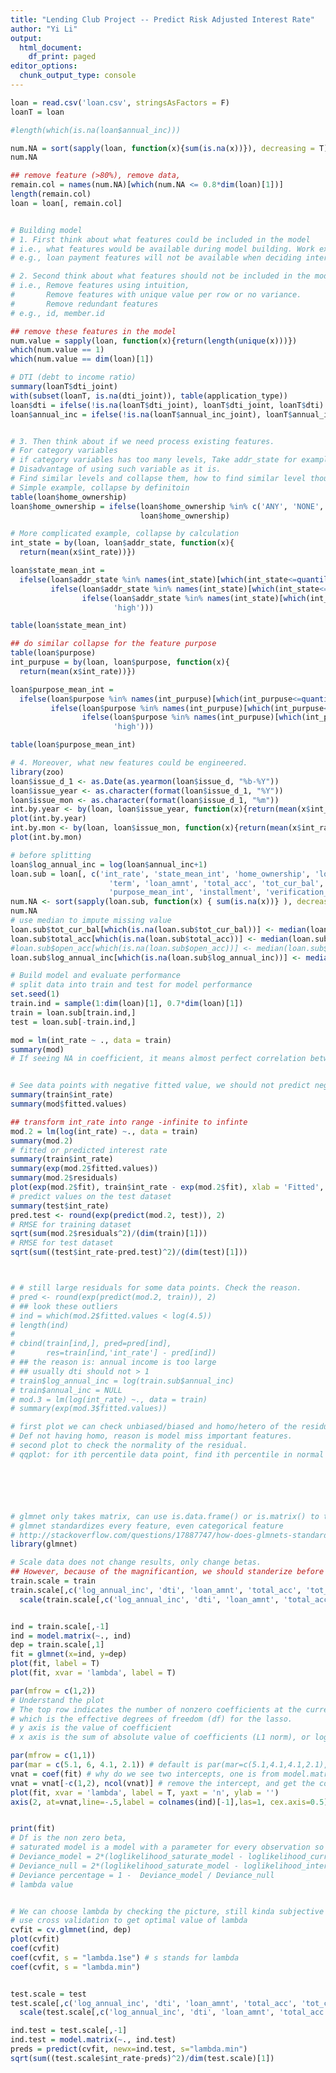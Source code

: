 ```yaml
---
title: "Lending Club Project -- Predict Risk Adjusted Interest Rate"
author: "Yi Li"
output:
  html_document:
    df_print: paged
editor_options:
  chunk_output_type: console
---
```


```r
loan = read.csv('loan.csv', stringsAsFactors = F)
loanT = loan

#length(which(is.na(loan$annual_inc)))

num.NA = sort(sapply(loan, function(x){sum(is.na(x))}), decreasing = T)
num.NA

## remove feature (>80%), remove data,
remain.col = names(num.NA)[which(num.NA <= 0.8*dim(loan)[1])]
length(remain.col)
loan = loan[, remain.col]


# Building model
# 1. First think about what features could be included in the model
# i.e., what features would be available during model building. Work example.
# e.g., loan payment features will not be available when deciding interest rate.

# 2. Second think about what features should not be included in the model
# i.e., Remove features using intuition, 
#       Remove features with unique value per row or no variance. 
#       Remove redundant features
# e.g., id, member.id

## remove these features in the model
num.value = sapply(loan, function(x){return(length(unique(x)))})
which(num.value == 1)
which(num.value == dim(loan)[1])

# DTI (debt to income ratio)
summary(loanT$dti_joint)
with(subset(loanT, is.na(dti_joint)), table(application_type))
loan$dti = ifelse(!is.na(loanT$dti_joint), loanT$dti_joint, loanT$dti)
loan$annual_inc = ifelse(!is.na(loanT$annual_inc_joint), loanT$annual_inc_joint, loanT$annual_inc)


# 3. Then think about if we need process existing features.
# For category variables
# if category variables has too many levels, Take addr_state for example.
# Disadvantage of using such variable as it is.
# Find similar levels and collapse them, how to find similar level though?
# Simple example, collapse by definitoin
table(loan$home_ownership)
loan$home_ownership = ifelse(loan$home_ownership %in% c('ANY', 'NONE', 'OTHER'), 'OTHER',
                             loan$home_ownership)

# More complicated example, collapse by calculation
int_state = by(loan, loan$addr_state, function(x){
  return(mean(x$int_rate))})

loan$state_mean_int = 
  ifelse(loan$addr_state %in% names(int_state)[which(int_state<=quantile(int_state,0.25))],'low',
         ifelse(loan$addr_state %in% names(int_state)[which(int_state<=quantile(int_state,0.5))],'lowmedium',
                ifelse(loan$addr_state %in% names(int_state)[which(int_state<=quantile(int_state,0.75))],'mediumhigh', 
                       'high')))

table(loan$state_mean_int)

## do similar collapse for the feature purpose
table(loan$purpose)
int_purpuse = by(loan, loan$purpose, function(x){
  return(mean(x$int_rate))})

loan$purpose_mean_int = 
  ifelse(loan$purpose %in% names(int_purpuse)[which(int_purpuse<=quantile(int_purpuse,0.25))],'low',
         ifelse(loan$purpose %in% names(int_purpuse)[which(int_purpuse<=quantile(int_purpuse,0.5))],'lowmedium',
                ifelse(loan$purpose %in% names(int_purpuse)[which(int_purpuse<=quantile(int_purpuse,0.75))],'mediumhigh', 
                       'high')))

table(loan$purpose_mean_int)

# 4. Moreover, what new features could be engineered.
library(zoo)
loan$issue_d_1 <- as.Date(as.yearmon(loan$issue_d, "%b-%Y"))
loan$issue_year <- as.character(format(loan$issue_d_1, "%Y"))
loan$issue_mon <- as.character(format(loan$issue_d_1, "%m"))
int.by.year <- by(loan, loan$issue_year, function(x){return(mean(x$int_rate))})
plot(int.by.year)
int.by.mon <- by(loan, loan$issue_mon, function(x){return(mean(x$int_rate))})
plot(int.by.mon)

# before splitting
loan$log_annual_inc = log(loan$annual_inc+1)
loan.sub = loan[, c('int_rate', 'state_mean_int', 'home_ownership', 'log_annual_inc', 'dti',
                      'term', 'loan_amnt', 'total_acc', 'tot_cur_bal', #'open_acc',
                      'purpose_mean_int', 'installment', 'verification_status')]
num.NA <- sort(sapply(loan.sub, function(x) { sum(is.na(x))} ), decreasing = TRUE)
num.NA
# use median to impute missing value
loan.sub$tot_cur_bal[which(is.na(loan.sub$tot_cur_bal))] <- median(loan.sub$tot_cur_bal, na.rm = T)
loan.sub$total_acc[which(is.na(loan.sub$total_acc))] <- median(loan.sub$total_acc, na.rm = T)
#loan.sub$open_acc[which(is.na(loan.sub$open_acc))] <- median(loan.sub$open_acc, na.rm = T)
loan.sub$log_annual_inc[which(is.na(loan.sub$log_annual_inc))] <- median(loan.sub$log_annual_inc, na.rm = T)

# Build model and evaluate performance
# split data into train and test for model performance
set.seed(1)
train.ind = sample(1:dim(loan)[1], 0.7*dim(loan)[1])
train = loan.sub[train.ind,]
test = loan.sub[-train.ind,]

mod = lm(int_rate ~ ., data = train)
summary(mod)
# If seeing NA in coefficient, it means almost perfect correlation between features, use alias(mod)


# See data points with negative fitted value, we should not predict negative interest rate
summary(train$int_rate)
summary(mod$fitted.values)

## transform int_rate into range -infinite to infinte
mod.2 = lm(log(int_rate) ~., data = train)
summary(mod.2)
# fitted or predicted interest rate
summary(train$int_rate)
summary(exp(mod.2$fitted.values))
summary(mod.2$residuals)
plot(exp(mod.2$fit), train$int_rate - exp(mod.2$fit), xlab = 'Fitted', ylab = 'residual')
# predict values on the test dataset
summary(test$int_rate)
pred.test <- round(exp(predict(mod.2, test)), 2)
# RMSE for training dataset
sqrt(sum(mod.2$residuals^2)/(dim(train)[1]))
# RMSE for test dataset
sqrt(sum((test$int_rate-pred.test)^2)/(dim(test)[1]))



# # still large residuals for some data points. Check the reason.
# pred <- round(exp(predict(mod.2, train)), 2)
# ## look these outliers
# ind = which(mod.2$fitted.values < log(4.5))
# length(ind)
# 
# cbind(train[ind,], pred=pred[ind], 
#       res=train[ind,'int_rate'] - pred[ind])
# ## the reason is: annual income is too large
# ## usually dti should not > 1
# train$log_annual_inc = log(train.sub$annual_inc)
# train$annual_inc = NULL
# mod.3 = lm(log(int_rate) ~., data = train)
# summary(exp(mod.3$fitted.values))

# first plot we can check unbiased/biased and homo/hetero of the residual
# Def not having homo, reason is model miss important features.
# second plot to check the normality of the residual. 
# qqplot: for ith percentile data point, find ith percentile in normal distribution.






# glmnet only takes matrix, can use is.data.frame() or is.matrix() to test
# glmnet standardizes every feature, even categorical feature
# http://stackoverflow.com/questions/17887747/how-does-glmnets-standardize-argument-handle-dummy-variables
library(glmnet)

# Scale data does not change results, only change betas.
## However, because of the magnificantion, we should standerize before reglarization
train.scale = train
train.scale[,c('log_annual_inc', 'dti', 'loan_amnt', 'total_acc', 'tot_cur_bal',  'installment')] = 
  scale(train.scale[,c('log_annual_inc', 'dti', 'loan_amnt', 'total_acc', 'tot_cur_bal', 'installment')])


ind = train.scale[,-1]
ind = model.matrix(~., ind)
dep = train.scale[,1]
fit = glmnet(x=ind, y=dep)
plot(fit, label = T)
plot(fit, xvar = 'lambda', label = T)

par(mfrow = c(1,2))
# Understand the plot
# The top row indicates the number of nonzero coefficients at the current λ,
# which is the effective degrees of freedom (df) for the lasso.
# y axis is the value of coefficient
# x axis is the sum of absolute value of coefficients (L1 norm), or log(lambda)

par(mfrow = c(1,1))
par(mar = c(5.1, 6, 4.1, 2.1)) # default is par(mar=c(5.1,4.1,4.1,2.1), bottom, lef, top, right
vnat = coef(fit) # why do we see two intercepts, one is from model.matrix, one is default added in glmnet
vnat = vnat[-c(1,2), ncol(vnat)] # remove the intercept, and get the coefficients at the end of the path
plot(fit, xvar = 'lambda', label = T, yaxt = 'n', ylab = '')
axis(2, at=vnat,line=-.5,label = colnames(ind)[-1],las=1, cex.axis=0.5)


print(fit)
# Df is the non zero beta, 
# saturated model is a model with a parameter for every observation so that the data are fitted exactly.
# Deviance_model = 2*(loglikelihood_saturate_model - loglikelihood_current_model)
# Deviance_null = 2*(loglikelihood_saturate_model - loglikelihood_intercept_only_model)
# Deviance percentage = 1 -  Deviance_model / Deviance_null
# lambda value


# We can choose lambda by checking the picture, still kinda subjective
# use cross validation to get optimal value of lambda
cvfit = cv.glmnet(ind, dep)
plot(cvfit)
coef(cvfit)
coef(cvfit, s = "lambda.1se") # s stands for lambda
coef(cvfit, s = "lambda.min")


test.scale = test
test.scale[,c('log_annual_inc', 'dti', 'loan_amnt', 'total_acc', 'tot_cur_bal', 'installment')] = 
  scale(test.scale[,c('log_annual_inc', 'dti', 'loan_amnt', 'total_acc', 'tot_cur_bal', 'installment')])

ind.test = test.scale[,-1]
ind.test = model.matrix(~., ind.test)
preds = predict(cvfit, newx=ind.test, s="lambda.min")
sqrt(sum((test.scale$int_rate-preds)^2)/dim(test.scale)[1])


```